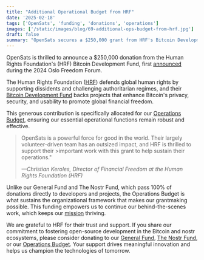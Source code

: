 ```yaml
---
title: "Additional Operational Budget from HRF"
date: '2025-02-18'
tags: ['OpenSats', 'funding', 'donations', 'operations']
images: ['/static/images/blog/69-additional-ops-budget-from-hrf.jpg']
draft: false
summary: "OpenSats secures a $250,000 grant from HRF's Bitcoin Development Fund for our Operations Budget."
---
```


OpenSats is thrilled to announce a $250,000 donation from the Human Rights
Foundation's (HRF) Bitcoin Development Fund, first
[announced](https://hrf.org/latest/hrf-bitcoin-development-fund-grants-one-billion-satoshis-to-13-projects-worldwide/)
during the 2024 Oslo Freedom Forum.

The Human Rights Foundation ([HRF](https://hrf.org/)) defends global human
rights by supporting dissidents and challenging authoritarian regimes, and their
[Bitcoin Development
Fund](https://hrf.org/program/financial-freedom/bitcoin-development-fund/) backs
projects that enhance Bitcoin's privacy, security, and usability to promote
global financial freedom.

This generous contribution is specifically allocated for our [Operations
Budget](/funds/ops), ensuring our essential operational functions remain robust
and effective.

>OpenSats is a powerful force for good in the world. Their largely
>volunteer-driven team has an outsized impact, and HRF is thrilled to support
>their >important work with this grant to help sustain their operations."
>
><cite>—Christian Keroles, Director of Financial Freedom at the Human Rights
>Foundation (HRF)</cite>

Unlike our General Fund and The Nostr Fund, which pass 100% of donations
directly to developers and projects, the Operations Budget is what sustains the
organizational framework that makes our grantmaking possible. This funding
empowers us to continue our behind-the-scenes work, which keeps our
[mission](/mission) thriving.

We are grateful to HRF for their trust and support. If you share our commitment
to fostering open-source development in the Bitcoin and nostr ecosystems, please
consider donating to our [General Fund](/funds/general), [The Nostr
Fund](/funds/nostr), or our [Operations Budget](/funds/ops). Your support drives
meaningful innovation and helps us champion the technologies of tomorrow.

<center>
<DonateToOperationsButton/>
</center>
